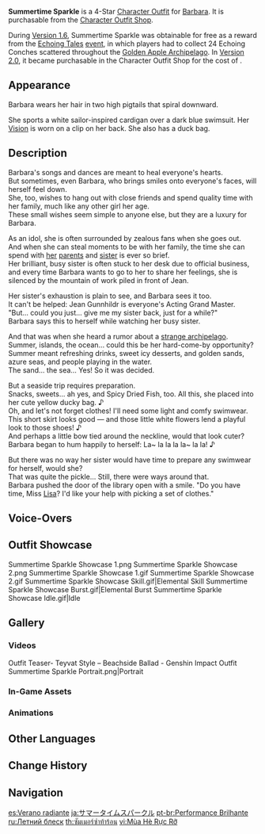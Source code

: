 {{Outfit Infobox
|id           = 201401
|image        = <gallery>
Character Barbara Summertime Sparkle Full Wish.png|Wish
Outfit Summertime Sparkle Game.png|In-Game
</gallery>
|character    = Barbara
|type         = Summer
|quality      = 4
|description  = Barbara's beach attire. This pretty skirt brims with summer vitality and carries with it a cool ocean breeze.
|obtain       = [[Character Outfit Shop]]<br />[[Echoing Tales]] Event (Previously)
}}
'''Summertime Sparkle''' is a 4-Star [[Character Outfit]] for [[Barbara]]. It is purchasable from the [[Character Outfit Shop]].

During [[Version 1.6]], Summertime Sparkle was obtainable for free as a reward from the [[Echoing Tales]] [[event]], in which players had to collect 24 Echoing Conches scattered throughout the [[Golden Apple Archipelago/1.6|Golden Apple Archipelago]]. In [[Version 2.0]], it became purchasable in the Character Outfit Shop for the cost of {{Item|Genesis Crystal|30|x=1680}}.

==Appearance==
<!-- Keep appearance section short and concise. Limit to 1-2 paragraphs (preferably 1 paragraph) with 3-4 sentences each. -->
Barbara wears her hair in two high pigtails that spiral downward.

She sports a white sailor-inspired cardigan over a dark blue swimsuit. Her [[Vision]] is worn on a clip on her back. She also has a duck bag.

==Description==
Barbara's songs and dances are meant to heal everyone's hearts.<br />
But sometimes, even Barbara, who brings smiles onto everyone's faces, will herself feel down.<br />
She, too, wishes to hang out with close friends and spend quality time with her family, much like any other girl her age.<br />
These small wishes seem simple to anyone else, but they are a luxury for Barbara.

As an idol, she is often surrounded by zealous fans when she goes out.<br />
And when she can steal moments to be with her family, the time she can spend with [[Frederica Gunnhildr|her]] [[Seamus Pegg|parents]] and [[Jean|sister]] is ever so brief.<br />
Her brilliant, busy sister is often stuck to her desk due to official business, and every time Barbara wants to go to her to share her feelings, she is silenced by the mountain of work piled in front of Jean.

Her sister's exhaustion is plain to see, and Barbara sees it too.<br />
It can't be helped: Jean Gunnhildr is everyone's Acting Grand Master.<br />
"But... could you just... give me my sister back, just for a while?"<br />
Barbara says this to herself while watching her busy sister.

And that was when she heard a rumor about a [[Golden Apple Archipelago|strange archipelago]].<br />
Summer, islands, the ocean... could this be her hard-come-by opportunity?<br />
Summer meant refreshing drinks, sweet icy desserts, and golden sands, azure seas, and people playing in the water.<br />
The sand... the sea... Yes! So it was decided.

But a seaside trip requires preparation.<br />
Snacks, sweets... ah yes, and Spicy Dried Fish, too. All this, she placed into her cute yellow ducky bag. ♪<br />
Oh, and let's not forget clothes! I'll need some light and comfy swimwear. This short skirt looks good &mdash; and those little white flowers lend a playful look to those shoes! ♪<br />
And perhaps a little bow tied around the neckline, would that look cuter?<br />
Barbara began to hum happily to herself: La~ la la la la~ la la! ♪

But there was no way her sister would have time to prepare any swimwear for herself, would she?<br />
That was quite the pickle... Still, there were ways around that.<br />
Barbara pushed the door of the library open with a smile. "Do you have time, Miss [[Lisa]]? I'd like your help with picking a set of clothes."

==Voice-Overs==
{{VO/Outfit
|switch_01_tx_en   = My special summer performance is about to begin!
|switch_01_tx_zh   = 芭芭拉的夏日特别演出，要开始了哦！
|switch_01_rm_zh   = Bābālā de xiàrì tèbié yǎnchū, yào kāishǐle o!
|switch_01_tl_zh   = Barbara's special summer performance is about to begin!
|switch_01_tx_ja   = バーバラのスペシャルサマーライブ！始まるよ！
|switch_01_rm_ja   = Baabara no supesharu samaa raibu! Hajimaru yo!
|switch_01_tl_ja   = Barbara's special summer live is about to begin!
|switch_01_tx_ko   = 바바라의 여름 특별 공연, 지금 바로 시작합니다!
|switch_01_rm_ko   = Babara-ui yeoreum teukppyeol gongyeon, jigeum baro sijakamnida!
|switch_01_tl_ko   = Barbara's summer special performance, is about to begin right now!

|switch_02_tx_en   = Wanna go to the beach together?
|switch_02_tx_zh   = 要一起去海边吗？
|switch_02_rm_zh   = Yào yīqǐ qù hǎibiān ma?
|switch_02_tl_zh   = Wanna go to the beach together?
|switch_02_tx_ja   = 一緒に海辺に行かない？
|switch_02_rm_ja   = Issho ni umibe ni ikanai?
|switch_02_tl_ja   = Wanna go to the beach together?
|switch_02_tx_ko   = 같이 해변에 갈까요?
|switch_02_rm_ko   = Gachi haebyeone galkkayo?
|switch_02_tl_ko   = Shall we go to the beach together?

|switch_03_tx_en   = Let me sing a summer song for you!
|switch_03_tx_zh   = 为你唱一首适合夏日的歌曲。
|switch_03_rm_zh   = Wèi nǐ chàng yī shǒu shìhé xiàrì de gēqǔ.
|switch_03_tl_zh   = Let me sing you a song suitable for the summer.
|switch_03_tx_ja   = あなたの為に夏の曲を歌うね！
|switch_03_rm_ja   = Anata no tame ni natsu no kyoku wo utau ne!
|switch_03_tl_ja   = I'm gonna sing a summer song for you!
|switch_03_tx_ko   = 무더운 여름에 어울리는 노래를 불러드릴게요!
|switch_03_rm_ko   = Mudeoun yeoreume eorullineun noraereul bulleodeurilkkeyo!
|switch_03_tl_ko   = Let me sing you a song suitable for the sultry summer!
}}

==Outfit Showcase==
<gallery>
Summertime Sparkle Showcase 1.png
Summertime Sparkle Showcase 2.png
Summertime Sparkle Showcase 1.gif
Summertime Sparkle Showcase 2.gif
Summertime Sparkle Showcase Skill.gif|Elemental Skill
Summertime Sparkle Showcase Burst.gif|Elemental Burst
Summertime Sparkle Showcase Idle.gif|Idle
</gallery>

==Gallery==
===Videos===
<gallery>
Outfit Teaser- Teyvat Style – Beachside Ballad - Genshin Impact
Outfit Summertime Sparkle Portrait.png|Portrait
</gallery>

===In-Game Assets===
{{Assets/Outfit|Summertime Sparkle|nomain=1}}

===Animations===
{{Preview/CharacterAnimations|Summertime Sparkle|nocaption=1}}

==Other Languages==
{{Other Languages
|en      = Summertime Sparkle
|zhs     = 闪耀协奏
|zhs_rm  = Shǎnyào xié zòu
|zht     = 閃耀協奏
|zht_rm  = Shǎnyào xié zòu
|zh_tl   = Glittering Concerto
|ja      = サマータイムスパークル
|ja_rm   = Samaataimu Supaakuru
|ja_tl   = Summertime Sparkle
|ko      = 빛나는 협주
|ko_rm   = Bitnaneun Hyeopju
|ko_tl   = Shining Concerto
|es      = Verano radiante
|es_tl   = Radiant Summer
|fr      = Été radieux
|fr_tl   = Radiant Summer
|ru      = Летний блеск
|ru_tl   = Summer Shine
|th      = ซัมเมอร์ซ่าท้าร้อน
|th_rm   = Sammoe Sa Tha Ron
|th_tl   = Summer's Challenging Heat
|vi      = Mùa Hè Rực Rỡ
|vi_tl   = Splendid Summer
|de      = Glänzende Darbietung
|de_tl   = Shiny Performance
|id      = Summertime Sparkle
|pt      = Performance Brilhante
|pt_tl   = Brilliant Performance
|tr      = Muhteşem Yaz
|tr_tl   = 
|it      = Estate raggiante
|it_tl   = Radiant Summer
}}

==Change History==
{{Change History|1.6}}

==Navigation==
{{Dressing Room Navbox|type=outfit}}

[[es:Verano radiante]]
[[ja:サマータイムスパークル]]
[[pt-br:Performance Brilhante]]
[[ru:Летний блеск]]
[[th:ซัมเมอร์ซ่าท้าร้อน]]
[[vi:Mùa Hè Rực Rỡ]]